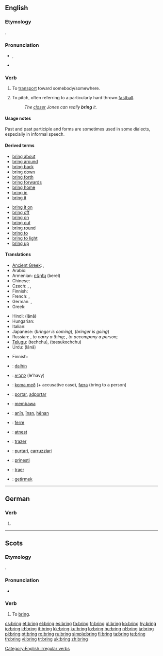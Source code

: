==English==

{{rank|c.|strong|dead|399|bring|returned|seems|soul}}

===Etymology===
{{etyl|ang}} {{term|bringan|lang=ang}}.

===Pronunciation===
* {{IPA|/ˈbɹɪŋ/}}, {{SAMPA|/"brIN/}}
* {{audio|en-us-bring.ogg|Audio (US)}}
*: {{rhymes|ɪŋ}}

===Verb===
{{en-verb|brings|bringing|brought|brought}}

# {{transitive}} To [[transport]] toward somebody/somewhere.
# {{baseball}} To pitch, often referring to a particularly hard thrown [[fastball]].
#: ''The [[closer]] Jones can really '''bring''' it.''

====Usage notes====
Past {{term|brang}} and past participle {{term|brung}} and {{term|broughten}} forms are sometimes used in some dialects, especially in informal speech.

====Derived terms====
{{rel-top|terms derived from "bring"}}
* [[bring about]]
* [[bring around]]
* [[bring back]]
* [[bring down]]
* [[bring forth]]
* [[bring forwards]]
* [[bring home]]
* [[bring in]]
* [[bring it]]
{{rel-mid}}
* [[bring it on]]
* [[bring off]]
* [[bring on]]
* [[bring out]]
* [[bring round]]
* [[bring to]]
* [[bring to light]]
* [[bring up]]
{{rel-bottom}}

====Translations====
{{trans-top|to transport toward somebody/somewhere}}
* [[Ancient Greek]]: {{tø|grc|ἄγω|sc=polytonic|tr=agō}}, {{tø|grc|φέρω|tr=pherō|sc=polytonic}}
* Arabic: {{t|ar|احضر|tr=aHDara|sc=Arab}}
* Armenian: [[բերել]] (berel)
* Chinese: {{zh-tsp|帶來|带来|dàilái}}
* Czech: {{t-|cs|přinést}}, {{t-|cs|přivést}}, {{t-|cs|přivézt}}
* Finnish: {{t+|fi|tuoda}}
* French: {{t+|fr|apporter}}, {{t+|fr|amener}}
* German: {{t+|de|bringen}}, {{t+|de|holen}}
* Greek: {{t+|el|φέρνω|tr=férno|sc=Grek}}
{{trans-mid}}
* Hindi: {{t-|hi|लाना|sc=Deva|xs=Hindi}} (lānā)
* Hungarian: {{t+|hu|hoz}}
* Italian: {{t+|it|portare}}
* Japanese: {{t|ja|持って来る|tr=motte-kuru|sc=Jpan}} (''bringer is coming''), {{t|ja|持って行く|tr=motte-iku|sc=Jpan}} (''bringer is going'')
* Russian: {{t+|ru|приносить|tr=prinosít'|sc=Cyrl}} {{impf}}, {{t+|ru|принести|tr=prin'estí|sc=Cyrl}} {{pf}} ''to carry a thing''; {{t|ru|приводить|tr=prvodít'|sc=Cyrl}} {{impf}}, {{t|ru|привести|tr=priv'estí|sc=Cyrl}} {{pf}} ''to accompany a person'';
* [[Telugu]]: {{t|te|తెచ్చు|sc=Telu}} (techchu), {{t|te|తీసుకొచ్చు|sc=Telu}} (teesukochchu)
* Urdu: {{t-|ur|لانا|sc=ur-Arab|xs=Urdu}} (lānā)
{{trans-bottom}}

{{trans-top|baseball: to pitch}}
* Finnish: {{t+|fi|syöttää}}
{{trans-mid}}
{{trans-bottom}}

{{checktrans-top}}
* {{ttbc|Filipino}}: [[dalhín]]
* {{ttbc|Hebrew}}: [[להביא]] (le'havy)
* {{ttbc|Icelandic}}: [[koma með]] (+ accusative case), [[færa]] (bring to a person)
* {{ttbc|Ido}}: [[portar]], [[adportar]]
* {{ttbc|Indonesian}}: [[bawa|membawa]]
{{checktrans-mid}}
* {{ttbc|Kurdish}}: [[anîn]], [[înan]], [[hênan]]
* {{ttbc|Latin}}: [[ferre]]
* {{ttbc|Latvian}}: [[atnest]]
* {{ttbc|Portuguese}}: [[trazer]]
* {{ttbc|Sicilian}}: [[purtari]], [[carruzziari]]
* {{ttbc|Slovene}}: [[prinesti]]
* {{ttbc|Spanish}}: [[traer]]
* {{ttbc|Turkish}}: [[getirmek]]
{{checktrans-bottom}}

[[Category:English irregular verbs]]

----

==German==

===Verb===
{{infl|de|verb form}}

# {{form of|The imperative of second-person singular|[[bringen]]}}

----

==Scots==

===Etymology===
{{etyl|ang|sco}} {{term|bringan|lang=ang}}.

===Pronunciation===
* {{IPA|/brɪŋ/|lang=sco}}

===Verb===
{{sco-verb|brings|bringin|brocht}}

# To [[#English|bring]].

[[cs:bring]]
[[et:bring]]
[[el:bring]]
[[es:bring]]
[[fa:bring]]
[[fr:bring]]
[[gl:bring]]
[[ko:bring]]
[[hy:bring]]
[[io:bring]]
[[id:bring]]
[[it:bring]]
[[kk:bring]]
[[ku:bring]]
[[lo:bring]]
[[hu:bring]]
[[nl:bring]]
[[ja:bring]]
[[pl:bring]]
[[pt:bring]]
[[ro:bring]]
[[ru:bring]]
[[simple:bring]]
[[fi:bring]]
[[ta:bring]]
[[te:bring]]
[[th:bring]]
[[vi:bring]]
[[tr:bring]]
[[uk:bring]]
[[zh:bring]]